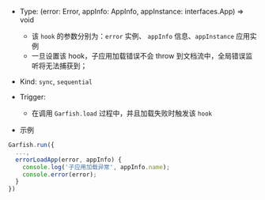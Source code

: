

- Type: <Highlight> (error: Error, appInfo: AppInfo, appInstance: interfaces.App) => void </Highlight>
  - 该 `hook` 的参数分别为：`error` 实例、 `appInfo` 信息、`appInstance` 应用实例
  - 一旦设置该 hook，子应用加载错误不会 throw 到文档流中，全局错误监听将无法捕获到；
- Kind: `sync`, `sequential`
- Trigger:

  - 在调用 `Garfish.load` 过程中，并且加载失败时触发该 `hook`

- 示例

```ts
Garfish.run({
  ...,
  errorLoadApp(error, appInfo) {
    console.log('子应用加载异常', appInfo.name);
    console.error(error);
  }
})
```
